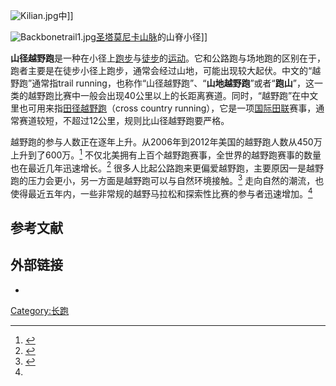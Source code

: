 [[File:Kilian.jpg|thumb]]中]]

[[File:Backbonetrail1.jpg|thumb]][[圣塔莫尼卡山脉|圣塔莫尼卡山脉]]的山脊小径]]

'''山径越野跑'''是一种在小径上[[跑步|跑步]]与[[徒步|徒步]]的[[运动|运动]]。它和公路跑与场地跑的区别在于，跑者主要是在徒步小径上跑步，通常会经过山地，可能出现较大起伏。中文的“越野跑”通常指trail running，也称作“山径越野跑”、“'''山地越野跑'''”或者“'''跑山'''”，这一类的越野跑比赛中一般会出现40公里以上的长距离赛道。同时，“越野跑”在中文里也可用来指[[田径越野跑|田径越野跑]]（cross country running），它是一项[[国际田联|国际田联]]赛事，通常赛道较短，不超过12公里，规则比山径越野跑要严格。

越野跑的参与人数正在逐年上升。从2006年到2012年美国的越野跑人数从450万上升到了600万。<ref name=outdoor>{{cite web|title=Outdoor Participation Report 2013|url=http://outdoorindustry.org/images/researchfiles/ParticipationStudy2013.pdf?193|publisher=Outdoor Foundation|accessdate=2015-03-25|deadurl=yes|archiveurl=https://web.archive.org/web/20150924062604/http://www.outdoorindustry.org/images/researchfiles/ParticipationStudy2013.pdf?193|archivedate=2015年9月24日}}</ref> 不仅北美拥有上百个越野跑赛事，全世界的越野跑赛事的数量也在最近几年迅速增长。<ref>{{cite web|title=Global Ultramarathon Races & Events Calendar|url=http://www.ultramarathonrunning.com/races/|publisher=ULTRAmarathonRunning.com|accessdate=2015-03-25|archive-date=2015-03-10|archive-url=https://web.archive.org/web/20150310134106/http://www.ultramarathonrunning.com/races/|dead-url=no}}</ref> 很多人比起公路跑来更偏爱越野跑，主要原因一是越野跑的压力会更小，另一方面是越野跑可以与自然环境接触。<ref>{{cite web|last1=Jhung|first1=Lisa|title=Why Trail Running Is Good for You|url=http://www.runnersworld.com/trail-running-training/why-trail-running-is-good-for-you?page=single|publisher=Rodale Inc|accessdate=2015-03-25|archive-date=2014-10-17|archive-url=https://web.archive.org/web/20141017062303/http://www.runnersworld.com/trail-running-training/why-trail-running-is-good-for-you?page=single|dead-url=no}}</ref> 走向自然的潮流，也使得最近五年内，一些非常规的越野马拉松和探索性比赛的参与者迅速增加。<ref name="outdoor"/>

==参考文献==
{{reflist}}

==外部链接==
{{commonscat|Trail running}}
*{{dmoz|/Sports/Running/Trail_Running/}}

[[Category:长跑|Category:长跑]]
